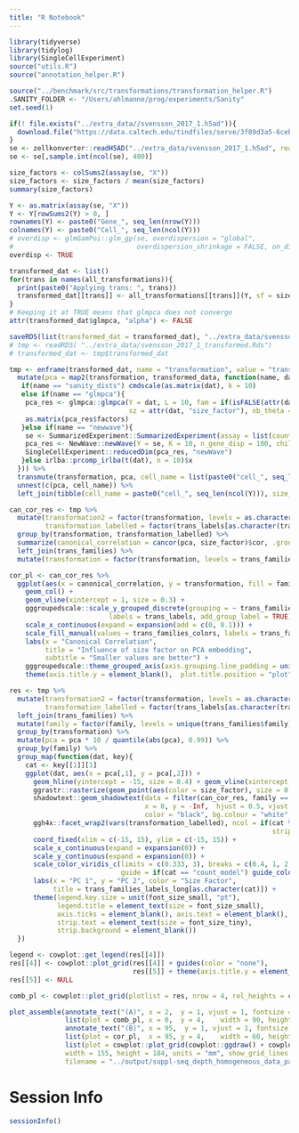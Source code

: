 ```yaml
---
title: "R Notebook"
---
```




```r
library(tidyverse)
library(tidylog)
library(SingleCellExperiment)
source("utils.R")
source("annotation_helper.R")

source("../benchmark/src/transformations/transformation_helper.R")
.SANITY_FOLDER <- "/Users/ahlmanne/prog/experiments/Sanity"
set.seed(1)
```



```r
if(! file.exists("../extra_data//svensson_2017_1.h5ad")){
  download.file("https://data.caltech.edu/tindfiles/serve/3f89d3a5-6ceb-486e-95d4-9bd3f511a706/", "../extra_data/svensson_2017_1.h5ad")
}
se <- zellkonverter::readH5AD("../extra_data/svensson_2017_1.h5ad", reader = "R")
se <- se[,sample.int(ncol(se), 400)]

size_factors <- colSums2(assay(se, "X"))
size_factors <- size_factors / mean(size_factors)
summary(size_factors)

Y <- as.matrix(assay(se, "X"))
Y <- Y[rowSums2(Y) > 0, ]
rownames(Y) <- paste0("Gene_", seq_len(nrow(Y)))
colnames(Y) <- paste0("Cell_", seq_len(ncol(Y)))
# overdisp <- glmGamPoi::glm_gp(se, overdispersion = "global", 
#                               overdispersion_shrinkage = FALSE, on_disk = FALSE)$overdispersions[1]
overdisp <- TRUE
```


```r
transformed_dat <- list()
for(trans in names(all_transformations)){
  print(paste0("Applying trans: ", trans))
  transformed_dat[[trans]] <- all_transformations[[trans]](Y, sf = size_factors, alpha = overdisp)
}
# Keeping it at TRUE means that glmpca does not converge
attr(transformed_dat$glmpca, "alpha") <- FALSE  
```



```r
saveRDS(list(transformed_dat = transformed_dat), "../extra_data/svensson_2017_1_transformed.Rds")
# tmp <- readRDS( "../extra_data/svensson_2017_1_transformed.Rds")
# transformed_dat <- tmp$transformed_dat
```


```r
tmp <- enframe(transformed_dat, name = "transformation", value = "transformed_data") %>%
  mutate(pca = map2(transformation, transformed_data, function(name, dat){
   if(name == "sanity_dists") cmdscale(as.matrix(dat), k = 10)
   else if(name == "glmpca"){
    pca_res <- glmpca::glmpca(Y = dat, L = 10, fam = if(isFALSE(attr(dat, "alpha"))) "poi" else "nb",
                              sz = attr(dat, "size_factor"), nb_theta = 1/attr(dat, "alpha"))
    as.matrix(pca_res$factors)
   }else if(name == "newwave"){
    se <- SummarizedExperiment::SummarizedExperiment(assay = list(counts = dat))
    pca_res <- NewWave::newWave(Y = se, K = 10, n_gene_disp = 100, children = 4)
    SingleCellExperiment::reducedDim(pca_res, "newWave")
   }else irlba::prcomp_irlba(t(dat), n = 10)$x 
  })) %>%
  transmute(transformation, pca, cell_name = list(paste0("cell_", seq_len(ncol(Y))))) %>%
  unnest(c(pca, cell_name)) %>%
  left_join(tibble(cell_name = paste0("cell_", seq_len(ncol(Y))), size_factor = size_factors)) 
```


```r
can_cor_res <- tmp %>%
  mutate(transformation2 = factor(transformation, levels = as.character(trans_families$transformation)),
         transformation_labelled = factor(trans_labels[as.character(transformation2)], levels = trans_labels[as.character(trans_families$transformation)])) %>% 
  group_by(transformation, transformation_labelled) %>%
  summarize(canonical_correlation = cancor(pca, size_factor)$cor, .groups = "drop") %>%
  left_join(trans_families) %>%
  mutate(transformation = factor(transformation, levels = trans_families$transformation))

cor_pl <- can_cor_res %>%
  ggplot(aes(x = canonical_correlation, y = transformation, fill = family)) +
    geom_col() +
    geom_vline(xintercept = 1, size = 0.3) +
    gggroupedscale::scale_y_grouped_discrete(grouping = ~ trans_families_labels[deframe(trans_families)[.x]], gap_size = 1.3, limits = rev,
                         labels = trans_labels, add_group_label = TRUE) +
    scale_x_continuous(expand = expansion(add = c(0, 0.1))) +
    scale_fill_manual(values = trans_families_colors, labels = trans_families_labels, guide = "none") +
    labs(x = "Canonical Correlation",
         title = "Influence of size factor on PCA embedding",
         subtitle = "Smaller values are better") +
    gggroupedscale::theme_grouped_axis(axis.grouping.line_padding = unit(5, "pt"), axis.grouping.line_height = unit(10, "pt"), axis.grouping.label.y = element_text(size = font_size_small, angle = 90)) +
    theme(axis.title.y = element_blank(),  plot.title.position = "plot")

res <- tmp %>%
  mutate(transformation2 = factor(transformation, levels = as.character(trans_families$transformation)),
         transformation_labelled = factor(trans_labels[as.character(transformation2)], levels = trans_labels[as.character(trans_families$transformation)])) %>% 
  left_join(trans_families) %>%
  mutate(family = factor(family, levels = unique(trans_families$family))) %>%
  group_by(transformation) %>%
  mutate(pca = pca * 10 / quantile(abs(pca), 0.99)) %>%
  group_by(family) %>%
  group_map(function(dat, key){
    cat <- key[[1]][1]
    ggplot(dat, aes(x = pca[,1], y = pca[,2])) +
      geom_hline(yintercept = -15, size = 0.4) + geom_vline(xintercept = -15, size = 0.4) +
      ggrastr::rasterize(geom_point(aes(color = size_factor), size = 0.7), dpi = 300, scale = 2/3) +
      shadowtext::geom_shadowtext(data = filter(can_cor_res, family == cat), aes(label = paste0("$\\rho = ", signif(canonical_correlation, digits = 2), "$")),
                                  x = 0, y = -Inf,  hjust = 0.5, vjust = -0.5, size = font_size_small / .pt,
                                  color = "black", bg.colour = "white", inherit.aes = FALSE) +
      ggh4x::facet_wrap2(vars(transformation_labelled), ncol = if(cat %in% c("count_model", "negative_control")) 2 else 4, 
                                                                  strip = ggh4x::strip_vanilla(clip = "off"), trim_blank = FALSE) +
      coord_fixed(xlim = c(-15, 15), ylim = c(-15, 15)) +
      scale_x_continuous(expand = expansion(0)) +
      scale_y_continuous(expand = expansion(0)) +
      scale_color_viridis_c(limits = c(0.333, 3), breaks = c(0.4, 1, 2.5), oob = scales::squish, trans = "log2",
                            guide = if(cat == "count_model") guide_colorbar() else "none") +
      labs(x = "PC 1", y = "PC 2", color = "Size Factor",
           title = trans_families_labels_long[as.character(cat)]) +
      theme(legend.key.size = unit(font_size_small, "pt"),
            legend.title = element_text(size = font_size_small),
            axis.ticks = element_blank(), axis.text = element_blank(), axis.line = element_blank(),
            strip.text = element_text(size = font_size_tiny),
            strip.background = element_blank()) 
  })

legend <- cowplot::get_legend(res[[4]])
res[[4]] <- cowplot::plot_grid(res[[4]] + guides(color = "none"),
                               res[[5]] + theme(axis.title.y = element_blank()), nrow = 1, align = "v", axis = "l")
res[[5]] <- NULL

comb_pl <- cowplot::plot_grid(plotlist = res, nrow = 4, rel_heights = c(2, 2, 1.16, 1.16))

plot_assemble(annotate_text("(A)", x = 2,  y = 1, vjust = 1, fontsize = font_size, fontface = "bold"),
              list(plot = comb_pl, x = 0,  y = 4,    width = 90, height = 180),
              annotate_text("(B)", x = 95,  y = 1, vjust = 1, fontsize = font_size, fontface = "bold"),
              list(plot = cor_pl,  x = 95, y = 4,    width = 60, height = 80),
              list(plot = cowplot::plot_grid(cowplot::ggdraw() + cowplot::draw_grob(legend)), x = 90, y = 65, width = 180, height = 70),
              width = 155, height = 184, units = "mm", show_grid_lines = FALSE,
              filename = "../output/suppl-seq_depth_homogeneous_data_pattern.pdf", latex_support = TRUE)
```



# Session Info

```r
sessionInfo()
```


 